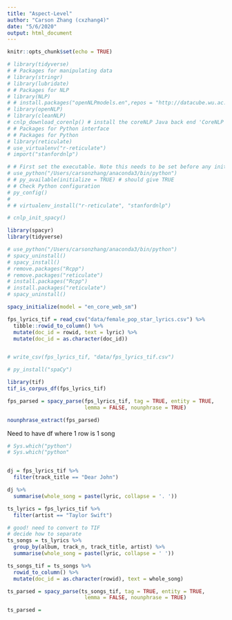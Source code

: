```yaml
---
title: "Aspect-Level"
author: "Carson Zhang (cxzhang4)"
date: "5/6/2020"
output: html_document
---
```


```r
knitr::opts_chunk$set(echo = TRUE)
```

```r
# library(tidyverse)
# # Packages for manipulating data
# library(stringr)
# library(lubridate)
# # Packages for NLP
# library(NLP)
# # install.packages("openNLPmodels.en",repos = "http://datacube.wu.ac.at/", type = "source")
# library(openNLP)
# library(cleanNLP)
# cnlp_download_corenlp() # install the coreNLP Java back end 'CoreNLP' <http://stanfordnlp.github.io/CoreNLP/>
# # Packages for Python interface
# # Packages for Python
# library(reticulate)
# use_virtualenv("r-reticulate")
# import("stanfordnlp")
```

```r
# # First set the executable. Note this needs to be set before any initialising
# use_python("/Users/carsonzhang/anaconda3/bin/python") 
# # py_available(initialize = TRUE) # should give TRUE
# # Check Python configuration
# py_config()
# 
# # virtualenv_install("r-reticulate", "stanfordnlp")
```

```r
# cnlp_init_spacy()
```

```r
library(spacyr)
library(tidyverse)
```

```r
# use_python("/Users/carsonzhang/anaconda3/bin/python")
# spacy_uninstall()
# spacy_install()
# remove.packages("Rcpp")
# remove.packages("reticulate")
# install.packages("Rcpp")
# install.packages("reticulate")
# spacy_uninstall()

spacy_initialize(model = "en_core_web_sm")

fps_lyrics_tif = read_csv("data/female_pop_star_lyrics.csv") %>%
  tibble::rowid_to_column() %>%
  mutate(doc_id = rowid, text = lyric) %>%
  mutate(doc_id = as.character(doc_id))


# write_csv(fps_lyrics_tif, "data/fps_lyrics_tif.csv")

# py_install("spaCy")

library(tif)
tif_is_corpus_df(fps_lyrics_tif)

fps_parsed = spacy_parse(fps_lyrics_tif, tag = TRUE, entity = TRUE, 
                         lemma = FALSE, nounphrase = TRUE)
```

```r
nounphrase_extract(fps_parsed)
```

Need to have df where 1 row is 1 song

```r
# Sys.which("python")
# Sys.which("python"
```

```r

```

```r
dj = fps_lyrics_tif %>% 
  filter(track_title == "Dear John")

dj %>%
  summarise(whole_song = paste(lyric, collapse = '. '))
```

```r
ts_lyrics = fps_lyrics_tif %>% 
  filter(artist == "Taylor Swift")

# good! need to convert to TIF
# decide how to separate
ts_songs = ts_lyrics %>% 
  group_by(album, track_n, track_title, artist) %>%
  summarise(whole_song = paste(lyric, collapse = ' '))

ts_songs_tif = ts_songs %>% 
  rowid_to_column() %>%
  mutate(doc_id = as.character(rowid), text = whole_song)
```

```r
ts_parsed = spacy_parse(ts_songs_tif, tag = TRUE, entity = TRUE, 
                         lemma = FALSE, nounphrase = TRUE)
```

```r
ts_parsed = 
```


